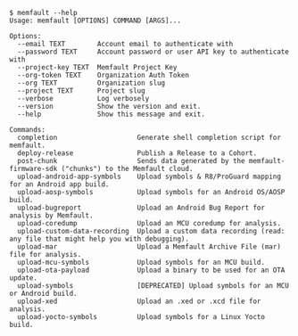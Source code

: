 ```text
$ memfault --help
Usage: memfault [OPTIONS] COMMAND [ARGS]...

Options:
  --email TEXT        Account email to authenticate with
  --password TEXT     Account password or user API key to authenticate with
  --project-key TEXT  Memfault Project Key
  --org-token TEXT    Organization Auth Token
  --org TEXT          Organization slug
  --project TEXT      Project slug
  --verbose           Log verbosely
  --version           Show the version and exit.
  --help              Show this message and exit.

Commands:
  completion                    Generate shell completion script for memfault.
  deploy-release                Publish a Release to a Cohort.
  post-chunk                    Sends data generated by the memfault-firmware-sdk ("chunks") to the Memfault cloud.
  upload-android-app-symbols    Upload symbols & R8/ProGuard mapping for an Android app build.
  upload-aosp-symbols           Upload symbols for an Android OS/AOSP build.
  upload-bugreport              Upload an Android Bug Report for analysis by Memfault.
  upload-coredump               Upload an MCU coredump for analysis.
  upload-custom-data-recording  Upload a custom data recording (read: any file that might help you with debugging).
  upload-mar                    Upload a Memfault Archive File (mar) file for analysis.
  upload-mcu-symbols            Upload symbols for an MCU build.
  upload-ota-payload            Upload a binary to be used for an OTA update.
  upload-symbols                [DEPRECATED] Upload symbols for an MCU or Android build.
  upload-xed                    Upload an .xed or .xcd file for analysis.
  upload-yocto-symbols          Upload symbols for a Linux Yocto build.
```
